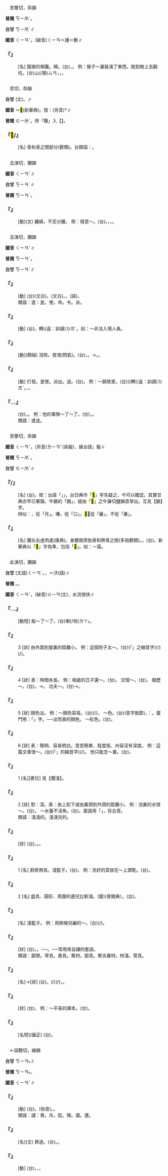 
=={{ruby|嗛|ㄑㄧㄢˇ}}==

　苦簟切，忝韻

'''普閩''' <rt>ㄎㄧㆰˋ</rt>。

'''台甘''' <rt>ㄎㄧㆰˋ</rt>{{ruby|、|ㄏㆰˊ}}∥

'''國音''' <rt>ㄑㄧㄢˇ</rt>。(破音)<rt>ㄑㄧㄢ</rt>＝謙{{ruby|。|ㄑㄧㄢˋ}}＝歉∥

    

==='''『{{ruby|嗛|ㄑㄧㄢˇ}}』'''===
: [名] 猿猴的頰囊。頰{{ruby|嗛|ㄑㄧㄢˇ}}。(台){{ruby|猴|ㄍㄠˊ}}{{ruby|嘴|ㄘㄨㄧ˪}}{{ruby|內|ㄌㄞ˫}}，{{ruby|嘴|ㄘㄨㄧ˪}}{{ruby|<mark>&#xffaea;</mark>|ㄆㄨㆤˋ}}{{ruby|瓜|ㄍㄨㄞ}}{{ruby|貯|ㄊㄨˋ}}{{ruby|蓄|ㄊㄧㆦㆶ}}{{ruby|食|ㄐㄧㄚㆷ ͘}}{{ruby|物|ㄇㄧㆷ ͘}}{{ruby|丌|ㆤ}}{{ruby|所|ㄙㆦˋ}}{{ruby|在|ㄗㄞ˫}}。 例：猴子～裏裝滿了東西，跑到樹上去翻吃。(台){{ruby|猴|ㄍㄠˊ}}山(/猻)<rt>ㄙㄢ</rt>{{ruby|仔|ㄚ}}，{{ruby|袋|ㄉㆤ˫}}{{ruby|歸|ㄍㄨㄧ}}{{ruby|嘴|ㄘㄨㄧ˪}}{{ruby|<mark>&#xffaea;</mark>|ㄆㄨㆤˋ}}{{ruby|瓜|ㄍㄨㄞ}}{{ruby|丌|ㆤ}}{{ruby|物|ㄇㄧㆷ ͘/ㄇㆭㆷ ͘}}，{{ruby|趴|ㄅㆤㆷ}}{{ruby|起|ㄎㄧˋ}}{{ruby|去|ㄎㄧ˪}}{{ruby|樹|ㄑㄧㄨ˫}}{{ruby|頂|ㄉㄧㄥˋ}}{{ruby|翻|ㄏㄨㄢ}}{{ruby|出|ㄘㄨㆵ}}{{ruby|來|ㄌㄞˊ}}{{ruby|食|ㄐㄧㄚㆷ ͘}}。
    

=={{ruby|<mark>&#xf9cda;</mark>|ㄑㄧㄢˇ}}==

　苦{{ruby|簟|ㄉㄧㄢˋ}}切，忝韻

'''台甘''' (文){{ruby|<mark>&#xf9cda;</mark>|ㄍㄧㆰˋ}}。{{ruby|<mark>&#xf9347;</mark>|ㄍㄧㆰˋ}}{{ruby|、|ㄌㄧㆰˋ}}∥

'''國音''' ＝<mark>&#xf9347;</mark>(新華典)。按：(另音){{ruby|<mark>&#xf9347;</mark>|ㄌㄧㄢˇ}}*∥

'''普閩''' <rt>ㄍㄧㆰˋ</rt>。併「賺」入【{{ruby|<mark>&#xf9cda;</mark>|ㄑㄧㄢˇ}}】。

    

==='''『<mark>&#xf9cda;</mark>/{{ruby|<mark>&#xf9347;</mark>|ㄑㄧㄢˇ}}』'''===
: [名] {{ruby|肋|ㄌㄜˋ}}骨和{{ruby|骻|ㄎㄨㄚˋ}}骨之間部分(獸類)。台類語：{{ruby|<mark>&#xf9347;</mark>|ㄌㄧㆰˋ}}{{ruby|肚|ㄉㆦˋ}}。
    

=={{ruby|繾|ㄑㄧㄢˇ}}==

　去演切，獮韻

'''國音''' <rt>ㄑㄧㄢˇ</rt>∥

'''台甘''' <rt>ㄎㄧㄢˋ</rt>∥

'''普閩''' <rt>ㄎㄧㄢˋ</rt>。

    

==='''『{{ruby|繾|ㄑㄧㄢˇ}}{{ruby|綣|ㄐㄩㄢˇ}}』'''===
: [動](文) 纏綿，不忍分離。 例：情意～。(台){{ruby|情|ㄐㄧㄥˊ}}{{ruby|意|ㄧ˪}}{{ruby|繾|ㄎㄧㄢˋ}}{{ruby|綣|ㄎㄨㄢˋ}}。{{ruby|情|ㄐㄧㄥˊ}}{{ruby|意|ㄧ˪}}{{ruby|牽|ㄎㄢ}}{{ruby|纏|ㄉㆪˊ}}，{{ruby|殷|ㄧㄣ}}{{ruby|勤|ㄎㄧㄣˊ}}{{ruby|相|ㄒㄧㆲ}}{{ruby|好|ㄏㄜˋ}}，{{ruby|惡|ㄜㆷ}}{{ruby|得|ㄉㄧㆵ}}{{ruby|分|ㄏㄨㄣ}}{{ruby|離|ㄌㄧ˫}}。
    

=={{ruby|遣|ㄑㄧㄢˇ}}==

　去演切，獮韻

'''國音''' <rt>ㄑㄧㄢˇ</rt>∥

'''普閩''' <rt>ㄎㄧㄢˋ</rt>。

'''台甘''' <rt>ㄎㄧㄢˋ</rt>∥

    

==='''『{{ruby|差|ㄔㄞ}}{{ruby|遣|ㄑㄧㄢˇ}}』'''===
: [動] (台){{ruby|差|ㄘㆤ}}{{ruby|遣|ㄎㄧㄢˋ}}(文白)。{{ruby|派|ㄆㄞ˪}}{{ruby|遣|ㄎㄧㄢˋ}}(文白)。{{ruby|差|ㄘㆤ}}{{ruby|教|ㄍㄚ˪}}{{ruby|→|ㄍㄚㆷ}}。{{ruby|差|ㄘㆤ}}{{ruby|使|ㄙㄞˋ}}(語)。
:類語：遣：差。使。命。令。派。
:
    

==='''『{{ruby|遣|ㄑㄧㄢˇ}}{{ruby|送|ㄙㄨㄥˋ}}』'''===
: [動] (台){{ruby|遣|ㄎㄧㄢˋ}}{{ruby|送|ㄙㆲ˪/ㄙㄤ˪}}。{{ruby|將|ㄐㄧㆲ}}{{ruby|無|ㆠㄜˊ}}{{ruby|合|ㄏㄚㆷ ͘}}{{ruby|條|ㄉㄧㄠˊ}}{{ruby|件|ㄍㄧㆩ˫}}{{ruby|丌|ㆤ}}{{ruby|人|ㆢㄧㄣˊ/ㄌㄧㄣˊ}}{{ruby|員|ㄨㄢˊ}}{{ruby|送|ㄙㄤ˪}}{{ruby|倒|ㄉㄜ˪}}轉(/返：訓讀)<rt>ㄉㆭˋ</rt>{{ruby|去|ㄎㄧ˪}}。如：～非法入境人員。
    

==='''『{{ruby|消|ㄒㄧㄠ}}{{ruby|遣|ㄑㄧㄢˇ}}』'''===
: [動](類組) 消除。發洩(悶氣)。(台){{ruby|消|ㄒㄧㄠ}}{{ruby|遣|ㄎㄧㄢˋ}}。{{ruby|解|ㄍㄞˋ}}{{ruby|除|ㄉㄧˊ/ㄉㄨˊ}}{{ruby|鬱|ㄨㆵ}}{{ruby|氣|ㄎㄧ˪}}。→{{ruby|做|ㄗㄨㆤ˪/ㄗㄜ˪}}{{ruby|心|ㄒㄧㆬ}}{{ruby|適|ㄒㄧㆤㆶ}}{{ruby|丌|ㆤ}}。{{ruby|做|ㄗㄨㆤ˪/ㄗㄜ˪}}{{ruby|<mark>&#xffae6;</mark>|ㄊㄧㆵ}}{{ruby|<mark>&#xffaec;</mark>|ㄊㄜˊ}}。
    

==='''『{{ruby|遣|ㄑㄧㄢˇ}}』'''===
: [動] 打發。差使。派出。送。(台){{ruby|差|ㄘㆤ}}{{ruby|教|ㄍㄚ˪}}。 例：～歸故里。(台)({{ruby|將|ㄐㄧㆲ}}{{ruby|一|ㄐㄧㆵ ͘}}{{ruby|個|ㆤˊ}}{{ruby|無|ㆠㄜˊ}}{{ruby|愛|ㄞ˪}}{{ruby|留|ㄌㄧㄨˊ}}{{ruby|用|ㄧㆲ˫}}{{ruby|丌|ㆤ}}{{ruby|官|ㄍㄨㆩ}}{{ruby|員|ㄨㄢˊ}}){{ruby|半|ㄅㄨㆩ˪}}{{ruby|放|ㄏㆲ˪}}{{ruby|半|ㄅㄨㆩ˪}}{{ruby|趕|ㄍㄨㆩˋ}}{{ruby|付|ㄏㆦ˫}}{{ruby|伊|ㄧ}}轉(/返：訓讀)<rt>ㄉㆭˋ</rt>{{ruby|去|ㄎㄧ˪}}{{ruby|故|ㄍㆦ˪}}{{ruby|鄉|ㄏㄧㆲ}}。{{ruby|一|ㄐㄧㆵ ͘}}{{ruby|種|ㄐㄧㆲˋ}}{{ruby|丌|ㆤ}}{{ruby|放|ㄏㆲ˪}}{{ruby|逐|ㄉㄧㆦㆶ ͘}}、{{ruby|遣|ㄎㄧㄢˋ}}{{ruby|散|ㄙㄢ˪}}。
    

==='''『{{ruby|遣|ㄑㄧㄢˇ}}…{{ruby|散|ㄙㄢˋ}}』'''===
:  (台){{ruby|遣|ㄎㄧㄢˋ}}{{ruby|散|ㄙㄢ˪}}。{{ruby|解|ㄍㄞˋ}}{{ruby|消|ㄒㄧㄠ}}{{ruby|組|ㄗㆦ}}{{ruby|織|ㄐㄧㆵ}}{{ruby|付|ㄏㆦ˫}}{{ruby|成|ㄒㄧㄥˊ}}{{ruby|員|ㄨㄢˊ}}{{ruby|各|ㄍㆦㆶ}}{{ruby|人|ㄌㄤˊ}}{{ruby|分|ㄏㄨㄣ}}{{ruby|開|ㄎㄨㄧ}}{{ruby|各|ㄍㆦㆶ/ㄍㄜ˪}}{{ruby|自|ㄗㄨ˫}}{{ruby|行|ㄏㄧㄥˊ}}{{ruby|動|ㄉㆲ˫}}。 例：他的軍隊～了～了。(台){{ruby|伊|ㄧ}}{{ruby|丌|ㆤ}}{{ruby|軍|ㄍㄨㄣ}}{{ruby|隊|ㄉㄨㄧ˫}}{{ruby|任|ㆢㄧㆬ˫/ㄌㄧㆬ˫}}{{ruby|務|ㆠㄨ˫}}{{ruby|完|ㄨㄢˊ}}{{ruby|成|ㄒㄧㄥˊ}}{{ruby|解|ㄍㄞˋ}}{{ruby|散|ㄙㄢ˪}}，{{ruby|成|ㄒㄧㄥˊ}}{{ruby|員|ㄨㄢˊ}}{{ruby|自|ㄗㄨ˫}}{{ruby|然|ㆢㄧㄢˊ/ㄌㄧㄢˊ}}{{ruby|攏|ㄌㆲˋ}}{{ruby|被|ㄅㄧ˫}}{{ruby|遣|ㄎㄧㄢˋ}}{{ruby|散|ㄙㄢ˪}}。
:類語：遣送。
:
    

=={{ruby|<mark>&#xf9347;</mark>|ㄑㄧㄢˇ}}==

　苦簟切，忝韻

'''國音''' <rt>ㄑㄧㄢˇ</rt>。(另音)<rt>ㄌㄧㄢˇ</rt>(吳擬)，據台語{{ruby|「|ㄌㄧㆰˋ}}」擬∥

'''普閩''' <rt>ㄎㄧㆰˋ</rt>。

'''台甘''' <rt>ㄍㄧㆰˋ</rt>{{ruby|、|ㄌㄧㆰˋ}}∥

    

==='''『{{ruby|狐|ㄏㄨˊ}}{{ruby|<mark>&#xf9347;</mark>|ㄑㄧㄢˇ}}/{{ruby|<mark>&#xf9cda;</mark>|ㄑㄧㄢˇ}}』'''===
: [名] (台){{ruby|買|ㆠㄨㆤˋ/ㆠㆤˋ}}{{ruby|賣|ㆠㄨㆤ˫/ㆠㆤ˫}}{{ruby|毛|ㄇㆭˊ}}{{ruby|皮|ㄆㆤˊ/ㄆㄨㆤˊ}}{{ruby|丌|ㆤ}}{{ruby|人|ㄌㄤˊ}}{{ruby|所|ㄙㆦˋ}}{{ruby|謂|ㄨㄧ˫}}{{ruby|狐|ㄏㆦˊ}}{{ruby|狸|ㄌㄧˊ}}{{ruby|皮|ㄆㆤˊ/ㄆㄨㆤˊ}}{{ruby|丌|ㆤ}}{{ruby|胸|ㄏㄧㄥ}}{{ruby|腹|ㄅㄚㆶ}}{{ruby|至|ㄐㄧ˪}}{{ruby|胳|ㄍㄜㆷ}}{{ruby|下|ㆤ˫}}{{ruby|丌|ㆤ}}{{ruby|部|ㄅㆦ˫}}{{ruby|分|ㄏㄨㄣ˫}}。按：台語「{{ruby|<mark>&#xf9347;</mark>|ㄌㄧㆰˋ}}{{ruby|肚|ㄉㆦˋ}}」{{ruby|丌|ㆤ}}{{ruby|「|ㄌㄧㆰˋ}}」，台日典作「<mark>&#xf9347;</mark>」早先疑之，今可以確認。其實甘典亦早已著錄。牛腩的「腩」，疑由「<mark>&#xf9347;</mark>」之牛廉切鹽韻音孳出。互見【腩】字。
:辨似：{{ruby|<mark>&#xf9347;</mark>|ㄑㄧㄢˇ}}，從「月」。嗛，從「口」。<mark>&#xf9141;</mark>，從「廉」，不從「兼」。
:
    

==='''『{{ruby|<mark>&#xf9347;</mark>|ㄑㄧㄢˇ}}』'''===
: [名] 腰左右虛肉處(康典)。身體兩旁肋骨和胯骨之間(多指獸類)。。(台){{ruby|腹|ㄅㄚㆶ}}{{ruby|肚|ㄉㆦˋ}}{{ruby|邊|ㄅㆪ}}{{ruby|丌|ㆤ}}{{ruby|軟|ㄋㆭˋ}}{{ruby|肉|ㆠㄚㆷ}}。新華典以「<mark>&#xf9cda;</mark>」字為準，包括「<mark>&#xf9347;</mark>」。如：～窩。
    

=={{ruby|淺|ㄑㄧㄢˇ}}==

　此演切，獮韻

'''台甘''' (文語)<rt>ㄑㄧㄢˋ</rt>。{{ruby|(語)|ㄑㆪˋ}}，{{ruby|淺|ㄑㆪˋ}}{{ruby|色|ㄒㄧㆤㆶ}}{{ruby|。|ㄎㄧㄣˋ}}＝汱(語)∥

'''普閩''' {{ruby|(文)|ㄑㄧㄢˋ}}。{{ruby|(白)|ㄑㆪˋ}}。

'''國音''' <rt>ㄑㄧㄢˇ</rt>。(破音)<rt>ㄐㄧㄢ</rt>(文)，水流很快∥

    

==='''『{{ruby|擱|ㄍㄜ}}…{{ruby|淺|ㄑㄧㄢˇ}}』'''===
: [動短] 船～了～了。(台){{ruby|船|ㄗㄨㄣˊ}}{{ruby|<mark>&#xf99a5;</mark>|ㄎㄜ˪}}{{ruby|礁|ㄉㄚ}}喇(/啦)<rt>ㄌㄚ˪</rt>。
    

==='''『{{ruby|淺|ㄑㄧㄢˇ}}』'''===
:3  [狀] 由外面到屋裏的距離小。 例：這個院子太～。(台){{ruby|<mark>&#xffb50;</mark>|ㄐㄧㆵ}}(「{{ruby|此|ㄐㄧˋ}}{{ruby|一|ㄐㄧㆵ ͘}}」之縮音字)(/{{ruby|此|ㄐㄧㆵ}}){{ruby|個|ㆤˊ}}{{ruby|庭|ㄉㄧㆩˊ}}{{ruby|無|ㆠㄜˊ}}{{ruby|深|ㄑㄧㆬ}}(/{{ruby|深|ㄑㄧㆬ}}{{ruby|落|ㄌㄜㆷ ͘}})。
    

==='''『{{ruby|淺|ㄑㄧㄢˇ}}』'''===
:4  [狀] 表：時間未長。 例：相處的日子還～。(台){{ruby|交|ㄍㄠ}}{{ruby|友|ㄧㄨˋ}}{{ruby|丌|ㆤ}}{{ruby|時|ㄒㄧˊ}}{{ruby|日|ㆢㄧㆵ ͘/ㄌㄧㆵ ͘}}{{ruby|猶|ㄧㄠˋ}}{{ruby|未|ㆠㆤ˫/ㆠㄨㆤ˫}}{{ruby|久|ㄍㄨˋ}}。 交情～。(台){{ruby|交|ㄍㄠ}}{{ruby|情|ㄐㄧㄥˊ}}{{ruby|猶|ㄧㄠˋ}}{{ruby|未|ㆠㆤ˫/ㆠㄨㆤ˫}}{{ruby|深|ㄑㄧㆬ}}{{ruby|密|ㆠㄧㆵ ͘}}。 閱歷～。(台){{ruby|見|ㄍㄧㄢ˪}}{{ruby|聞|ㆠㄨㄣˊ}}{{ruby|未|ㆠㆤ˫/ㆠㄨㆤ˫}}{{ruby|久|ㄍㄨˋ}}。→{{ruby|經|ㄍㄧㄥ}}{{ruby|驗|ㆣㄧㆰ˫}}{{ruby|少|ㄐㄧㄜˋ}}。 功夫～。(台){{ruby|工|ㄍㄤ}}{{ruby|夫|ㄏㄨ}}{{ruby|練|ㄌㄧㄢ˫}}{{ruby|猶|ㄧㄠˋ}}{{ruby|未|ㆠㆤ˫/ㆠㄨㆤ˫}}{{ruby|久|ㄍㄨˋ}}→{{ruby|工|ㄍㄤ}}{{ruby|夫|ㄏㄨ}}{{ruby|猶|ㄧㄠˋ}}{{ruby|淺|ㄑㄧㄢˋ}}{{ruby|薄|ㄅㄜㆷ ͘}}。
    

==='''『{{ruby|淺|ㄑㄧㄢˇ}}』'''===
:5  [狀] 顏色淡。 例：～顏色容易{{ruby|褪|ㄊㄨㄣˋ}}。(台){{ruby|色|ㄒㄧㆤㆶ}}{{ruby|致|ㄉㄧ˫}}{{ruby|淺|ㄑㄧㄢˋ}}{{ruby|較|ㄎㄚㆷ}}{{ruby|快|ㄎㄨㄞ˪}}{{ruby|退|ㄊㄨㆤ˪/ㄊㆤ˪}}{{ruby|色|ㄒㄧㆤㆶ}}(/{{ruby|落|ㄌㄚㆶ}}{{ruby|色|ㄒㄧㆤㆶ}})。 ～色。(台){{ruby|淺|ㄑㄧㄢˋ}}(音字脫節)，{{ruby|諧|ㄏㄞˊ}}：{{ruby|笑|ㄑㄧㄜ˪}}{{ruby|色|ㄒㄧㆤㆶ}}。廈門用：「{{ruby|俏|ㄑㄧㄜ˪}}」字。──淡而美的顏色。 ～紅色。(台){{ruby|粉|ㄏㄨㄣˋ}}{{ruby|紅|ㄤˊ}}。
    

==='''『{{ruby|淺|ㄑㄧㄢˇ}}』'''===
:6  [狀] 表：簡明、容易明白。意思簡單、程度低、內容沒有深度。 例：這篇文章很～。(台){{ruby|<mark>&#xffb50;</mark>|ㄐㄧㆵ}}(「{{ruby|此|ㄐㄧˋ}}{{ruby|一|ㄐㄧㆵ ͘}}」的縮音字)(/{{ruby|此|ㄐㄧㆵ}}){{ruby|篇|ㄆㆪ}}{{ruby|文|ㆠㄨㄣˊ}}{{ruby|章|ㄐㄧㆲ/ㄐㄧㆧ}}{{ruby|真|ㄐㄧㄣ}}{{ruby|淺|ㄑㄧㄢˋ}}{{ruby|白|ㄅㆤㆷ ͘}}。 他只能念～書。(台){{ruby|伊|ㄧ}}{{ruby|乾|ㄍㄢ}}{{ruby|礁|ㄉㄚ}}{{ruby|會|ㄨㆤ˫/ㆤ˫}}{{ruby|曉|ㄏㄧㄠˋ/ㄏㄧㄤˋ}}{{ruby|讀|ㄊㄚㆶ ͘}}{{ruby|較|ㄎㄚㆷ}}{{ruby|淺|ㄑㄧㄢˋ}}{{ruby|丌|ㆤ}}{{ruby|冊|ㄘㆤㆷ}}。
    

==='''『{{ruby|淺|ㄑㄧㄢˇ}}』'''===
:1  [名][賓位] 見【擱淺】。
    

==='''『{{ruby|淺|ㄑㄧㄢˇ}}』'''===
:2  [狀] 對：深。表：由上到下或由裏頭到外頭的距離小。 例：池裏的水很～。(台){{ruby|魚|ㄏㄧˊ/ㄏㄨˊ}}{{ruby|池|ㄉㄧˊ}}{{ruby|仔|ㄚ}}{{ruby|水|ㄗㄨㄧˋ}}{{ruby|真|ㄐㄧㄣ}}{{ruby|淺|ㄑㄧㄢˋ}}。 ～水養不活魚。(台){{ruby|水|ㄗㄨㄧˋ}}{{ruby|淺|ㄑㄧㄢˋ}}{{ruby|魚|ㄏㄧˊ/ㄏㄨˊ}}{{ruby|飼|ㄑㄧ˫}}{{ruby|<mark>&#xffa45;</mark>|ㆠㆤ˫/ㆠㄨㆤ˫}}{{ruby|活|ㄨㄚㆷ ͘}}。廈語用「{{ruby|汱|ㄎㄧㄣˋ}}」，存古音。
:類語：淺淺的。淺淺兒的。
:
    

==='''『{{ruby|淺|ㄑㄧㄢˇ}}{{ruby|顯|ㄒㄧㄢˇ}}』'''===
: [狀] (台){{ruby|淺|ㄑㄧㄢˋ}}{{ruby|白|ㄅㆤㆷ ͘}}。{{ruby|顯|ㄏㄧㄢˋ}}{{ruby|明|ㆠㄧㄥˊ}}。{{ruby|快|ㄎㄨㄞ˪}}{{ruby|看|ㄎㄨㆩ˪}}{{ruby|識|ㄅㄚㆵ/ㆠㄚㆵ}}。
    

==='''『{{ruby|淺|ㄑㄧㄢˇ}}{{ruby|子|·ㄗˇ}}』'''===
:1  [名] 廚房用具。淺籃子。(台){{ruby|<mark>&#xffe4e;</mark>|ㄆㄧ}}{{ruby|仔|ㄚ}}。 例：洗好的菜放在～上瀝乾。(台){{ruby|洗|ㄙㄨㆤˋ/ㄙㆤˋ}}{{ruby|好|ㄏㄜˋ}}{{ruby|丌|ㆤ}}{{ruby|菜|ㄘㄞ˪}}{{ruby|囥|ㄎㆭ˪}}{{ruby|下|ㄏㆤ˫}}{{ruby|<mark>&#xffe4e;</mark>|ㄆㄧ}}{{ruby|仔|ㄚ}}{{ruby|內|ㄌㄞ˫}}{{ruby|滴|ㄉㄧㆷ}}{{ruby|水|ㄗㄨㄧˋ}}{{ruby|付|ㄏㆦ˫}}{{ruby|乾|ㄉㄚ}}。
    

==='''『{{ruby|淺|ㄑㄧㄢˇ}}{{ruby|子|·ㄗˇ}}』'''===
:2  [名] 盛具、圓形、周圍的邊兒比較淺。(廈){{ruby|淺|ㄑㄧㄢˋ}}{{ruby|盤|ㄅㄨㆩˊ}}(普閩典）。(台){{ruby|淺|ㄑㄧㄢˋ}}{{ruby|<mark>&#xffac2;</mark>|ㄅㄨㄚㆷ}}。
    

==='''『{{ruby|淺|ㄑㄧㄢˇ}}{{ruby|兒|ㄦ}}』'''===
: [名] 淺籃子。 例：用柳條兒編的～。(台){{ruby|用|ㄧㄥ˫/ㄧㆲ˫}}{{ruby|柳|ㄌㄧㄨˋ}}{{ruby|枝|ㄍㄧ}}{{ruby|編|ㄅㄧㄢ}}{{ruby|一|ㄐㄧㆵ ͘}}{{ruby|個|ㆤˊ}}{{ruby|筐|ㄎㄧㄥ}}(/{{ruby|<mark>&#xffe4e;</mark>|ㄆㄧ}}){{ruby|仔|ㄚ}}。
    

==='''『{{ruby|淺|ㄑㄧㄢˇ}}{{ruby|薄|ㄅㄛˊ}}』'''===
: [狀] (台){{ruby|智|ㄉㄧ˪}}{{ruby|識|ㄒㄧㆤㆶ}}。{{ruby|經|ㄍㄧㄥ}}{{ruby|驗|ㆣㄧㆰ˫}}{{ruby|攏|ㄌㆲˋ}}{{ruby|較|ㄎㄚㆷ}}{{ruby|無|ㆠㄜˊ}}{{ruby|夠|ㄍㄠ˪}}。──{{ruby|淺|ㄑㄧㄢˋ}}{{ruby|薄|ㄅㆦㆶ ͘/ㄅㄜㆷ ͘}}。──常用來自謙的套語。
:類語：鄙陋。卑見。愚見。駑材。鄙見。駑劣庸材。材淺。管見。
:
    

==='''『{{ruby|淺|ㄑㄧㄢˇ}}{{ruby|見|ㄐㄧㄢˋ}}』'''===
: [名]→[狀] (台){{ruby|淺|ㄑㄧㄢˋ}}{{ruby|見|ㄍㄧㄢ˪}}。{{ruby|載|ㄉㄞ˫}}(/{{ruby|戴|ㄉㄞ˪}}){{ruby|事|ㄐㄧ˪}}(/{{ruby|事|ㄉㄞ˫}}{{ruby|情|ㄐㄧ˪}}){{ruby|想|ㄒㄧㆧ˫/ㄒㄧㆫ˫}}{{ruby|無|ㆠㄜˊ}}{{ruby|深|ㄑㄧㆬ}}，{{ruby|見|ㄍㄧㄢ˪}}{{ruby|解|ㄍㄞˋ}}{{ruby|淺|ㄑㄧㄢˋ}}{{ruby|薄|ㄅㄜㆷ ͘}}{{ruby|輕|ㄎㄧㄥ}}{{ruby|浮|ㄏㄨˊ}}。
    

==='''『{{ruby|淺|ㄑㄧㄢˇ}}{{ruby|近|ㄐㄧㄣˋ}}』'''===
: [狀] (台){{ruby|淺|ㄑㄧㄢˋ}}{{ruby|白|ㄅㆤㆷ ͘}}。 例：～平易的課本。(台){{ruby|淺|ㄑㄧㄢˋ}}{{ruby|白|ㄅㆤㆷ ͘}}{{ruby|容|ㄧㆲˊ}}{{ruby|易|ㄧ˫}}{{ruby|了|ㄌㄧㄠˋ}}{{ruby|解|ㄍㄞˋ}}{{ruby|丌|ㆤ}}{{ruby|課|ㄎㄜ˪}}{{ruby|本|ㄅㄨㄣˋ}}。
    

==='''『{{ruby|淺|ㄑㄧㄢˇ}}{{ruby|笑|ㄒㄧㄠˋ}}』'''===
: [名短](偏正) (台){{ruby|微|ㆠㄧˊ}}{{ruby|→|ㆠㄚˊ}}{{ruby|吻|ㆠㄨㄣˋ}}{{ruby|笑|ㄑㄧㄜ˪}}。
    

=={{ruby|譴|ㄑㄧㄢˇ}}==

　←詰戰切，線韻{{ruby|＝|ㄑㄧㄢˋ}}

'''台甘''' <rt>ㄎㄧㄢ˪</rt>∥

'''普閩''' <rt>ㄎㄧㄢ˪</rt>。

'''國音''' <rt>ㄑㄧㄢˇ</rt>∥

    

==='''『{{ruby|譴|ㄑㄧㄢˇ}}{{ruby|責|ㄗㄜˊ}}』'''===
: [動] (台){{ruby|譴|ㄎㄧㄢ˪}}{{ruby|責|ㄐㄧㆤㆶ}}。{{ruby|譴|ㄎㄧㄢˋ}}{{ruby|責|ㄐㄧㆤㆶ}}(俗音)。{{ruby|責|ㄐㄧㆤㆶ}}{{ruby|備|ㄅㄧ˫}}。
:類語：譴：責。斥。貶。降。謫。遷。
:
    

==='''『{{ruby|譴|ㄑㄧㄢˇ}}』'''===
: [名](文) 罪過。(台){{ruby|罪|ㄗㆤ˫/ㄗㄨㆤ˫}}{{ruby|過|ㄍㄨㄚ˪/ㄍㄜ˪}}。{{ruby|過|ㄍㆤ˪/ㄍㄨㆤ˪}}{{ruby|失|ㄒㄧㆵ}}。
    

==='''『{{ruby|譴|ㄑㄧㄢˇ}}{{ruby|謫|ㄓㄜˊ}}』'''===
: [動] (台){{ruby|官|ㄍㄨㆩ}}{{ruby|吏|ㄌㄧ˫}}{{ruby|受|ㄒㄧㄨ˫}}{{ruby|罪|ㄗㄨㆤ˫}}，{{ruby|被|ㄅㄧ˫}}{{ruby|降|ㄍㄤ˪}}{{ruby|級|ㄍㄧㆴ}}、{{ruby|左|ㄗㄜˋ}}{{ruby|遷|ㄑㄧㄢ}}。
    
